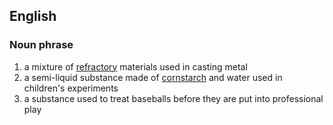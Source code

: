 
==English==
===Noun phrase===
#a mixture of [[refractory]] materials used in casting metal
#a semi-liquid substance made of [[cornstarch]] and water used in children's experiments
#a substance used to treat baseballs before they are put into professional play